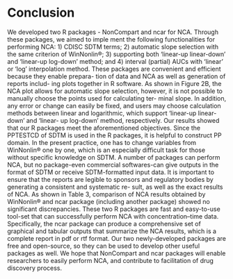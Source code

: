 # Conclusion 

We developed two R packages - NonCompart and ncar for NCA. Through these packages, we aimed to imple ment the following functionalities for performing NCA: 1) CDISC SDTM terms; 2) automatic slope selection with the same criterion of WinNonlin®; 3) supporting both ‘linear-up linear-down’ and ‘linear-up log-down’ method; and 4) interval (partial) AUCs
with ‘linear’ or ‘log’ interpolation method. These packages
are convenient and efficient because they enable prepara-
tion of data and NCA as well as generation of reports includ-
ing plots together in R software. As shown in Figure 2B, the
NCA plot allows for automatic slope selection, however, it is not
possible to manually choose the points used for calculating ter-
minal slope. In addition, any error or change can easily be fixed,
and users may choose calculation methods between linear and
logarithmic, which support ‘linear-up linear-down’ and ‘linear-
up log-down’ method, respectively. Our results showed that our
R packages meet the aforementioned objectives.
Since the PPTESTCD of SDTM is used in the R packages, it
is helpful to construct PP domain. In the present practice, one
has to change variables from WinNonlin® one by one, which is
an especially difficult task for those without specific knowledge
on SDTM. A number of packages can perform NCA, but no
package-even commercial softwares-can give outputs in the
format of SDTM or receive SDTM-formatted input data. It is
important to ensure that the reports are legible to sponsors and
regulatory bodies by generating a consistent and systematic re-
sult, as well as the exact results of NCA.
As shown in Table 3, comparison of NCA results obtained
by WinNonlin® and ncar package (including another package)
showed no significant discrepancies. These two R packages are
fast and easy-to-use tool-set that can successfully perform NCA
with concentration–time data. Specifically, the ncar package can
produce a comprehensive set of graphical and tabular outputs
that summarize the NCA results, which is a complete report in
pdf or rtf format. Our two newly-developed packages are free
and open-source, so they can be used to develop other useful
packages as well. We hope that NonCompart and ncar packages
will enable researchers to easily perform NCA, and contribute
to facilitation of drug discovery process.
